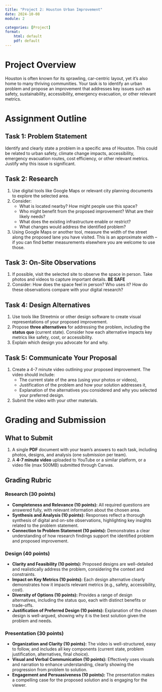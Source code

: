 ```yaml
---
title: "Project 2: Houston Urban Improvement"
date: 2024-10-08
module: 2

categories: [Project]
format:
    html: default
    pdf: default
---
```


# Project Overview

Houston is often known for its sprawling, car-centric layout, yet it's also home to many thriving communities.
Your task is to identify an urban problem and propose an improvement that addresses key issues such as safety, sustainability, accessibility, emergency evacuation, or other relevant metrics.

# Assignment Outline

## Task 1: Problem Statement

Identify and clearly state a problem in a specific area of Houston.
This could be related to urban safety, climate change impacts, accessibility, emergency evacuation routes, cost efficiency, or other relevant metrics.
Justify why this issue is significant.

## Task 2: Research

1. Use digital tools like Google Maps or relevant city planning documents to explore the selected area.
2. Consider:
   - What is located nearby? How might people use this space?
   - Who might benefit from the proposed improvement? What are their likely needs?
   - What does the existing infrastructure enable or restrict?
   - What changes would address the identified problem?
3. Using Google Maps or another tool, measure the width of the street along the proposed lane you have visited. This is an approximate width – if you can find better measurements elsewhere you are welcome to use those.

## Task 3: On-Site Observations

1. If possible, visit the selected site to observe the space in person. Take photos and videos to capture important details. **BE SAFE**
2. Consider: How does the space feel in person? Who uses it? How do these observations compare with your digital research?

## Task 4: Design Alternatives

1. Use tools like Streetmix or other design software to create visual representations of your proposed improvement.
2. Propose **three alternatives** for addressing the problem, including the **status quo** (current state). Consider how each alternative impacts key metrics like safety, cost, or accessibility.
3. Explain which design you advocate for and why.

## Task 5: Communicate Your Proposal

1. Create a 4-7 minute video outlining your proposed improvement. The video should include:
   - The current state of the area (using your photos or videos),
   - Justification of the problem and how your solution addresses it,
   - Explanation of the alternatives you considered and why you selected your preferred design.
2. Submit the video with your other materials.

# Grading and Submission

## What to Submit

1. A single **PDF** document with your team’s answers to each task, including photos, designs, and analysis (one submission per team).
2. A **4-7 minute video** uploaded to YouTube or a similar platform, or a video file (max 500MB) submitted through Canvas.

## Grading Rubric

### Research (30 points)
- **Completeness and Relevance (10 points):** All required questions are answered fully, with relevant information about the chosen area.
- **Synthesis and Analysis (10 points):** Responses reflect a thorough synthesis of digital and on-site observations, highlighting key insights related to the problem statement.
- **Connection to Problem Statement (10 points):** Demonstrates a clear understanding of how research findings support the identified problem and proposed improvement.

### Design (40 points)
- **Clarity and Feasibility (10 points):** Proposed designs are well-detailed and realistically address the problem, considering the context and constraints.
- **Impact on Key Metrics (10 points):** Each design alternative clearly demonstrates how it impacts relevant metrics (e.g., safety, accessibility, cost).
- **Diversity of Options (10 points):** Provides a range of design alternatives, including the status quo, each with distinct benefits or trade-offs.
- **Justification of Preferred Design (10 points):** Explanation of the chosen design is well-argued, showing why it is the best solution given the problem and needs.

### Presentation (30 points)
- **Organization and Clarity (10 points):** The video is well-structured, easy to follow, and includes all key components (current state, problem justification, alternatives, final choice).
- **Visual and Verbal Communication (10 points):** Effectively uses visuals and narration to enhance understanding, clearly showing the progression from problem to solution.
- **Engagement and Persuasiveness (10 points):** The presentation makes a compelling case for the proposed solution and is engaging for the viewer.
